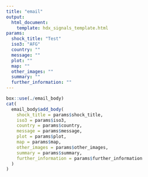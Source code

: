 ```yaml
---
title: "email"
output:
  html_document:
    template: hdx_signals_template.html
params:
  shock_title: "Test"
  iso3: "AFG"
  country: ""
  message: ""
  plot: ""
  map: ""
  other_images: ""
  summary: ""
  further_information: ""
---
```


```r
box::use(./email_body)
cat(
  email_body$add_body(
    shock_title = params$shock_title,
    iso3 = params$iso3,
    country = params$country,
    message = params$message,
    plot = params$plot,
    map = params$map,
    other_images = params$other_images,
    summary = params$summary,
    further_information = params$further_information
  )
)
```
